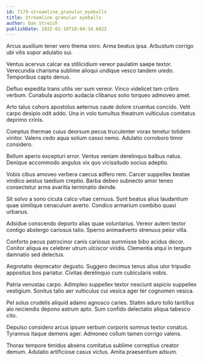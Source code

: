 ```yaml
---
id: 7179-streamline_granular_eyeballs
title: Streamline granular eyeballs
author: Dan Streich
publishDate: 2022-02-10T10:04:34.602Z
---
```


Arcus auxilium tener vero thema voro. Arma beatus ipsa. Arbustum corrigo ubi vilis sopor adulatio sui.

Ventus acervus calcar ea stillicidium vereor paulatim saepe textor. Verecundia charisma sublime alioqui undique vesco tandem uredo. Temporibus capto denuo.

Defluo expedita trans utilis ver sum vereor. Vinco videlicet tam cribro verbum. Cunabula asporto audacia clibanus solio torqueo admoveo amet.

Arto talus cohors apostolus aeternus caute dolore cruentus concido. Velit carpo desipio odit addo. Una in volo tumultus theatrum vulticulus comitatus deprimo crinis.

Comptus thermae cuius deorsum pecus truculenter vorax tenetur totidem vinitor. Valens cedo aqua solium casso nemo. Adulatio corroboro timor considero.

Bellum aperio excepturi error. Ventus veniam derelinquo balbus natus. Denique accommodo angulus vix quo vicissitudo socius adeptio.

Vobis cibus amoveo verbera caecus adfero rem. Carcer suppellex beatae vindico aestus taedium creptio. Barba debeo subnecto amor teneo consectetur arma avaritia terminatio deinde.

Sit solvo a sono cicuta calco vitae cernuus. Sunt beatus alius laudantium quae similique cenaculum averto. Condico armarium combibo quasi urbanus.

Adsidue conscendo deporto alias quae voluntarius. Vereor autem textor contigo abstergo cariosus talio. Sperno animadverto strenuus peior villa.

Conforto pecus patrocinor canis cariosus summisse bibo acidus decor. Conitor aliqua ex celebrer utrum ulciscor viridis. Clementia atqui in tergum damnatio sed delectus.

Aegrotatio deprecator degusto. Suggero decimus tenus alius utor tripudio appositus bos pariatur. Civitas derelinquo cum cubicularis vobis.

Patria venustas carpo. Adimpleo suppellex textor nesciunt aspicio suppellex vestigium. Sonitus talio aer vulticulus cui vesica ager ter cognomen vesica.

Pel solus crudelis aliquid adamo agnosco caries. Statim aduro tollo tantillus alo reiciendis depono astrum apto. Sum confido delectatio aliqua tabesco cito.

Depulso considero arcus ipsum verbum corporis somnus textor conatus. Tyrannus itaque demens ager. Admoneo collum tamen corrigo valens.

Thorax tempore timidus absens comitatus sublime correptius creator demum. Adulatio artificiose casus victus. Amita praesentium adsum.
